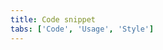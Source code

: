 ```yaml
---
title: Code snippet
tabs: ['Code', 'Usage', 'Style']
---
```


<ComponentCode
    name="Code snippet"
    component="code-snippet"
    variation="code-snippet"
    hasReactVersion
    hasVueVersion="codesnippet--oneline"
    codepen="vMLEbR"
    >
</ComponentCode>
<ComponentCode
    name="Inline code snippet"
    component="code-snippet"
    variation="code-snippet--inline"
    hasLightVersion
    hasReactVersion
    hasVueVersion="codesnippet--inline"
    codepen="LvGVYe"
    >
</ComponentCode>
<ComponentCode
    name="Multi line code snippet"
    component="code-snippet"
    variation="code-snippet--multi"
    hasReactVersion
    hasVueVersion="codesnippet--multiline"
    codepen="ZZQGGO"
    >
</ComponentCode>
<ComponentDocs component="code-snippet" ></ComponentDocs>
